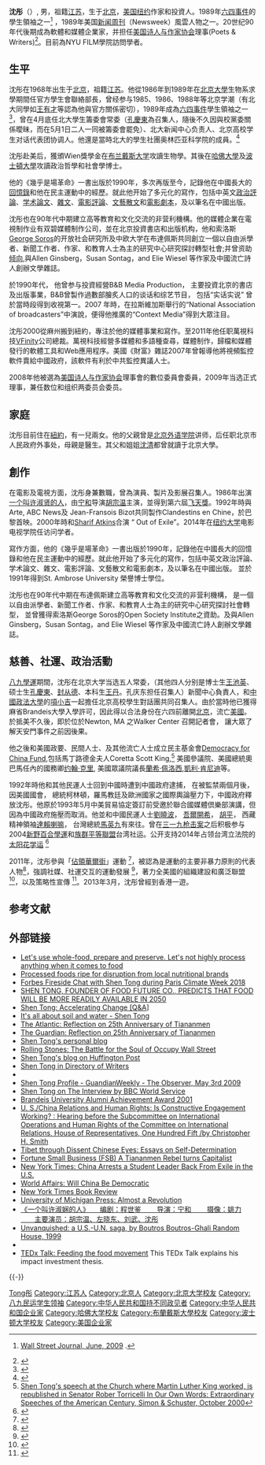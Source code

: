 {{Otheruses|other=名为沈彤的其他人物|沈彤}}
{{编修}}
{{Infobox President
|name             = 沈彤
|image            = Shen Tong Headshot from Prince Roy.jpg
|imagesize        = 
|caption          = 沈彤在华盛顿
|title            = [http://www.foodfuture.co/ '''FoodFutureCo''']总裁 & 创办人 of Food-X  
|birth_date       = {{birth date and age|1968|07|30|df=y}}
|birth_place      = {{PRC}}[[北京|北京]]
|alma_mater       = [[北京大学|北京大学]]<br>[[布兰戴斯大学|布兰戴斯大学]]<br>[[哈佛大学|哈佛大学]]<br>[[波士顿大学|波士顿大学]]<br>[[纽约大学|纽约大学]]
}}

'''沈彤'''（{{bd|1968年|7月30日|catIdx=S}}）, 男，祖籍[[江苏|江苏]]，生于[[北京|北京]]，[[美国|美国]][[纽约|纽约]]作家和投資人。1989年[[六四事件|六四事件]]的學生領袖之一<ref>{{en}}[http://online.wsj.com/article/SB124397266329878327.html Wall Street Journal, June, 2009] {{Wayback|url=http://online.wsj.com/article/SB124397266329878327.html |date=20090605061931 }}.</ref> ，1989年美国[[新闻周刊|新闻周刊]]（Newsweek）風雲人物之一。20世纪90年代後期成為軟體和媒體企業家，并担任[[美国诗人与作家协会|美国诗人与作家协会]]理事(Poets & Writers)<ref>{{Cite web |url=http://www.pw.org/about-us/board_directors |title=Poets & Writers Board of Directors |accessdate=2010-10-20 |archive-date=2010-12-03 |archive-url=https://web.archive.org/web/20101203171718/http://www.pw.org/about-us/board_directors |dead-url=no }}</ref>。目前為NYU FILM學院訪問學者。

== 生平 ==
沈彤在1968年出生于[[北京|北京]]，祖籍[[江苏|江苏]]。他從1986年到1989年在[[北京大學|北京大學]]生物系求學期間任官方學生會聯絡部長，曾经参与1985、1986、1988年等北京学潮（有北大同學如[[王有才|王有才]]等認為他與官方關係密切），1989年成為[[六四事件|六四事件]]學生領袖之一<ref>{{Citation|last=CBC News: The National|title=The Ghosts of Tiananmen|date=2014-06-02|url=https://www.youtube.com/watch?v=iDEtzM62nK0|accessdate=2018-11-17|archive-date=2020-02-07|archive-url=https://web.archive.org/web/20200207014637/https://www.youtube.com/watch?v=iDEtzM62nK0|dead-url=no}}</ref>，曾在4月底任北大學生籌委會常委（[[孔慶東|孔慶東]]為召集人，隨後不久因與校黨委關係曖昧，而在5月1日二人一同被籌委會罷免）、北大新闻中心负责人、北京高校学生对话代表团协调人。他還是當時北大的學生社團奥林匹亚科学院的成員。<ref>{{cite news |title=六四25周年回顾（十）沈彤专访 |url=https://www.rfa.org/mandarin/zhuanlan/zhuantixilie/64-25/64-05302014150717.html/ampRFA |accessdate=2021-12-31 |archive-date=2021-12-31 |archive-url=https://web.archive.org/web/20211231045631/https://www.rfa.org/mandarin/zhuanlan/zhuantixilie/64-25/64-05302014150717.html/ampRFA |dead-url=no }}</ref>

沈彤赴美后，獲頒Wien獎學金在[[布兰戴斯大学|布兰戴斯大学]]攻讀生物學。其後在[[哈佛大學|哈佛大學]]及[[波士頓大學|波士頓大學]]攻讀政治哲學和社會學博士。

他的《幾乎是場革命》一書出版於1990年，多次再版至今，記錄他在中國長大的[[回憶錄|回憶錄]]和他在民主運動中的經歷。就此他开始了多元化的寫作，包括中英文[[政治評論|政治評論]]、[[学术論文|学术論文]]、[[雜文|雜文]]、[[電影評論|電影評論]]、[[文藝散文|文藝散文]]和[[電影劇本|電影劇本]]，及以筆名在中國出版。

沈彤也在90年代中期建立高等教育和文化交流的非营利機構。他的媒體企業在電視制作业有双碧媒體制作公司，並在北京投資書店和出版机构，他和索洛斯[[George_Soros|George Soros]]的开放社会研究所及中欧大学在布達佩斯共同創立一個以自由派學者、新聞工作者、作家、和教育人士為主的研究中心研究探討轉型社會;并曾资助[[倾向|倾向]],與Allen Ginsberg，Susan Sontag，and Elie Wiesel 等作家及中國流亡詩人創辦文學雜誌。

於1990年代， 他曾参与投資經營B&B Media Production， 主要投資北京的書店及出版事業，B&B曾製作過數部膾炙人口的谈话和综艺节目， 包括“实话实说” 曾於當時段得到收視第一。2007 年時，在拉斯維加斯舉行的“National Association of broadcasters”中演說，便得他推廣的“Context Media”得到大眾注目。

沈彤2000從麻州搬到紐約，專注於他的媒體事業和寫作。至2011年他任职萬視科技[[VFinity|VFinity]]公司總裁。萬視科技經營多媒體和多語種查尋，媒體制作，歸檔和媒體發行的軟體工具和Web應用程序。美國《財富》雜誌2007年曾報導他將視頻監控軟件賣給中國政府，該軟件有利於中共監控異議人士。

2008年他被選為[[美国诗人与作家协会|美国诗人与作家协会]]理事會的數位委員會委員，2009年当选正式理事，兼任数位和组织两委员会委员。

== 家庭 ==
沈彤目前住在[[紐約|紐約]]，有一兒兩女。他的父親曾是[[北京外语学院|北京外语学院]]讲师，后任职北京市人民政府外事处，母親是醫生。其父和姐姐[[沈清|沈清]]都曾就讀于北京大學。

== 創作 ==
在電影及電視方面，沈彤身兼數職，曾為演員、製片及影展召集人。1986年出演[[一个叫许淑贤的人|一个叫许淑贤的人]]，由[[宁和|宁和]]导演[[胡宗温|胡宗温]]主演，並得到第六屆[[飞天獎|飞天獎]]。1992年時與Arte, ABC News及 Jean-Fransois Bizot共同製作Clandestins en Chine，於巴黎首映。2000年時和[[Sharif_Atkins|Sharif Atkins]]合演 “ Out of Exile”。2014年在[[纽约大学|纽约大学]]电影电视学院任访问学者。

寫作方面，他的《幾乎是場革命》一書出版於1990年，記錄他在中國長大的回憶錄和他在民主運動中的經歷。就此他开始了多元化的寫作，包括中英文政治評論、学术論文、雜文、電影評論、文藝散文和電影劇本，及以筆名在中國出版。 並於1991年得到St. Ambrose University 榮譽博士學位。

沈彤也在90年代中期在布達佩斯建立高等教育和文化交流的非营利機構， 是一個以自由派學者、新聞工作者、作家、和教育人士為主的研究中心研究探討社會轉型， 並曾獲得索洛斯George Soros的Open Society Institute之資助。及與Allen Ginsberg，Susan Sontag，and Elie Wiesel 等作家及中國流亡詩人創辦文學雜誌。

== 慈善、社運、政治活動 ==
[[八九學運|八九學運]]期間，沈彤在北京大学当选五人常委，（其他四人分别是博士生[[王池英|王池英]]、硕士生[[孔慶東|孔慶東]]、[[封从德|封从德]]、本科生[[王丹|王丹]]。孔庆东担任召集人）新聞中心負責人，和[[中國政法大學|中國政法大學]]的[[項小吉|項小吉]]一起擔任北京高校學生對話團共同召集人。由於當時他已獲得麻省Brandeis大學入學許可，因此得以合法身份在六四前離開[[北京|北京]]，流亡[[美國|美國]]。於抵美不久後，即於位於Newton, MA 之Walker Center 召開記者會， 讓大眾了解天安門事件之前因後果。

他之後和美國政要、民間人士、及其他流亡人士成立民主基金會[[Democracy_for_China_Fund|Democracy for China Fund]],包括馬丁路德金夫人Coretta Scott King,<ref>[http://search.barnesandnoble.com/In-Our-Own-Words/Senator-Rober-Torricelli/e/9780743410526 Shen Tong's speech at the Church where Martin Luther King worked, is republished in Senator Rober Torricelli In Our Own Words: Extraordinary Speeches of the American Century, Simon & Schuster, October 2000]{{Dead link|date=2020年2月 |bot=InternetArchiveBot |fix-attempted=yes }}</ref> 美國參議院、美國總統奧巴馬任內的國務卿[[约翰·克里|约翰·克里]], 美國眾議院議長[[蘭希·佩洛西|蘭希·佩洛西]],[[凱利·肯尼迪|凱利·肯尼迪]]等。  

1992年時他和其他民運人士回到中國時遭到中國政府逮捕， 在被監禁兩個月後，因美國國會， 總統柯林頓，羅馬教廷及歐洲國家之國際輿論壓力下，中國政府釋放沈彤。他原於1993年5月中美貿易協定簽訂前受邀於聯合國媒體倶樂部演講，但因為中國政府施壓而取消。他並和中國民運人士[[劉曉波|劉曉波]]， [[吾爾開希|吾爾開希]]， [[胡平|胡平]]， 西藏精神領袖[[達賴喇嘛|達賴喇嘛]]， 台灣總統[[馬英九|馬英九]]有來往。曾在[[三一九枪击案|三一九枪击案]]之后积极参与2004[[新野百合學運|新野百合學運]]和[[族群平等聯盟|族群平等聯盟]]台湾社运。公开支持2014年占领台湾立法院的[[太阳花学运|太阳花学运]] <ref>{{Cite web |url=http://hk.apple.nextmedia.com/news/art/20140321/18663538 |title=民主的精髓（89天安門學生、紐約大學訪問學者　沈彤） |accessdate=2014-04-23 |archive-date=2014-03-24 |archive-url=https://web.archive.org/web/20140324180702/http://hk.apple.nextmedia.com/news/art/20140321/18663538 |dead-url=no }}</ref>

2011年，沈彤參與「[[佔領華爾街|佔領華爾街]]」運動 <ref>{{Cite web |url=http://online.wsj.com/article/SB10001424052970204358004577030701555317344.html |title=The Wall Street Journal profile |accessdate=2013-06-03 |archive-date=2012-01-26 |archive-url=https://web.archive.org/web/20120126184651/http://online.wsj.com/article/SB10001424052970204358004577030701555317344.html |dead-url=no }}</ref>，被認為是運動的主要非暴力原則的代表人物<ref>{{Cite web |url=http://www.rollingstone.com/politics/news/the-battle-for-the-soul-of-occupy-wall-street-20120621 |title=RollingStone June 2012 |accessdate=2013-06-03 |archive-date=2013-09-08 |archive-url=https://web.archive.org/web/20130908230302/http://www.rollingstone.com/politics/news/the-battle-for-the-soul-of-occupy-wall-street-20120621 |dead-url=no }}</ref>，強調社媒、社運交互的運動發展 <ref>{{Cite web |url=http://www.fastcompany.com/most-innovative-companies/2012/occupy-movement |title=No.7 in World Most Innovative 50 by Fast Company |accessdate=2013-06-03 |archive-date=2013-05-15 |archive-url=https://web.archive.org/web/20130515223541/http://www.fastcompany.com/most-innovative-companies/2012/occupy-movement |dead-url=no }}</ref>，著力全美國的組織建設和廣泛聯盟 <ref>{{Cite web |url=http://abclocal.go.com/wls/story?section=news%2Flocal&id=8664696 |title=99% Solidarity national bus project, ABC News Chicago |access-date=2019-11-05 |archive-url=https://web.archive.org/web/20140203013521/http://abclocal.go.com/wls/story?section=news%2Flocal&id=8664696 |archive-date=2014-02-03 |dead-url=yes }}</ref>，以及策略性宣傳 <ref>{{Cite web |url=http://www.fastcoexist.com/1678982/occupy-wall-streets-philosopher-in-residence-on-the-future-of-the-movement |title=Fast Company Profile, Occupy Wall Street’s Philosopher-In-Residence |accessdate=2013-06-03 |archive-date=2014-02-22 |archive-url=https://web.archive.org/web/20140222163632/http://www.fastcoexist.com/1678982/occupy-wall-streets-philosopher-in-residence-on-the-future-of-the-movement |dead-url=no }}</ref>。2013年3月，沈彤曾經到香港一遊。

== 参考文献 ==
{{Reflist|2}}

== 外部链接 ==
{{Commonscat|Shen Tong|沈彤}}
* [https://fortune.com/2020/03/18/future-of-meat/ Let's use whole-food, prepare and preserve. Let's not highly process anything when it comes to food] {{Wayback|url=https://fortune.com/2020/03/18/future-of-meat/ |date=20200412170856 }}
* [https://gimegatrends.com/articles/processed-foods-ripe-for-disruption-from-local-nutritional-brands/ Processed foods ripe for disruption from local nutritional brands] {{Wayback|url=https://gimegatrends.com/articles/processed-foods-ripe-for-disruption-from-local-nutritional-brands/ |date=20200412160914 }}
* [https://www.youtube.com/watch?v=exsZ60i4lIU Forbes Fireside Chat with Shen Tong during Paris Climate Week 2018] {{Wayback|url=https://www.youtube.com/watch?v=exsZ60i4lIU |date=20200501023116 }}
* [https://www.foodabletv.com/blog/2017/6/26/shen-tong-founder-of-food-future-co-predicts-that-food-will-be-more-readily-available-in-2050/ SHEN TONG, FOUNDER OF FOOD FUTURE CO., PREDICTS THAT FOOD WILL BE MORE READILY AVAILABLE IN 2050] {{Wayback|url=https://www.foodabletv.com/blog/2017/6/26/shen-tong-founder-of-food-future-co-predicts-that-food-will-be-more-readily-available-in-2050/ |date=20200603002149 }}
* [https://www.specialtyfood.com/news/article/shen-tong-accelerating-change-q/ Shen Tong: Accelerating Change [Q&A]] {{Wayback|url=https://www.specialtyfood.com/news/article/shen-tong-accelerating-change-q/ |date=20161009213943 }}
* [https://www.youtube.com/watch?v=jvn-pioCtmU  It's all about soil and water - Shen Tong] {{Wayback|url=https://www.youtube.com/watch?v=jvn-pioCtmU |date=20200505043713 }}
* [https://www.theatlantic.com/international/archive/2014/06/a-student-leader-remembers-tiananmen-collective-memories-cant-be-killed/372134/ The Atlantic: Reflection on 25th Anniversary of Tiananmen] {{Wayback|url=https://www.theatlantic.com/international/archive/2014/06/a-student-leader-remembers-tiananmen-collective-memories-cant-be-killed/372134/ |date=20191111084943 }}
* [https://www.theguardian.com/world/2014/jun/03/tiananmen-square-protests-crackdown-25-years-on/ The Guardian: Reflection on 25th Anniversary of Tiananmen] {{Wayback|url=https://www.theguardian.com/world/2014/jun/03/tiananmen-square-protests-crackdown-25-years-on/ |date=20200224175010 }}
* [https://web.archive.org/web/20181127082358/https://shentong.me/ Shen Tong's personal blog]
* [https://www.rollingstone.com/politics/politics-news/the-battle-for-the-soul-of-occupy-wall-street-189485/ Rolling Stones: The Battle for the Soul of Occupy Wall Street] {{Wayback|url=https://www.rollingstone.com/politics/politics-news/the-battle-for-the-soul-of-occupy-wall-street-189485/ |date=20200412171429 }}
* [https://www.huffingtonpost.com/shen-tong Shen Tong's blog on Huffington Post] {{Wayback|url=https://www.huffingtonpost.com/shen-tong |date=20160408161731 }}
* [http://www.pw.org/content/tong_shen Shen Tong in Directory of Writers] {{Wayback|url=http://www.pw.org/content/tong_shen |date=20120929085311 }}
* {{IMDb name|4197714}}
* [https://www.theguardian.com/world/2009/may/03/tiananmen-square-anniversary-china-protest Shen Tong Profile - GuandianWeekly - The Observer, May 3rd 2009] {{Wayback|url=https://www.theguardian.com/world/2009/may/03/tiananmen-square-anniversary-china-protest |date=20181213203019 }}
* [http://www.bbc.co.uk/programmes/p0034v6r Shen Tong on The Interview by BBC World Service] {{Wayback|url=http://www.bbc.co.uk/programmes/p0034v6r |date=20090602211048 }}
* [http://my.brandeis.edu/profiles/one-profile?profile_id=75 Brandeis University Alumni Achievement Award 2001] {{Wayback|url=http://my.brandeis.edu/profiles/one-profile?profile_id=75 |date=20060919222121 }}
* [http://search.barnesandnoble.com/booksearch/results.asp?ATH=Christopher+H%2E+Smith U. S./China Relations and Human Rights: Is Constructive Engagement Working? : Hearing before the Subcommittee on International Operations and Human Rights of the Committee on International Relations, House of Representatives, One Hundred Fift /by Christopher H. Smith]{{Dead link|date=2020年5月 |bot=InternetArchiveBot |fix-attempted=yes }}
* [https://web.archive.org/web/20110608174511/http://search.barnesandnoble.com/Tibet-through-Dissent-Chinese-Eyes/Cao-Changching/e/9781563249228/?itm=2 Tibet through Dissent Chinese Eyes: Essays on Self-Determination]
* [http://money.cnn.com/magazines/fsb/fsb_archive/2007/04/01/8403869/index.htm?postversion=2007041705 Fortune Small Business (FSB) A Tiananmen Rebel turns Capitalist] {{Wayback|url=http://money.cnn.com/magazines/fsb/fsb_archive/2007/04/01/8403869/index.htm?postversion=2007041705 |date=20070709063934 }}
* [https://query.nytimes.com/gst/fullpage.html?res=9C0CEED71731F93BA25752C1A966958260/ New York Times:  China Arrests a Student Leader Back From Exile in the U.S.]
* [https://www.questia.com/googleScholar.qst;jsessionid=LmsfJLDwtsWZ16TQfvsxHQKC7CJgF1qJJBWhNkzCzhHQCMYhVvKk!-975853519?docId=96247120/ World Affairs: Will China Be Democratic] {{Wayback|url=https://www.questia.com/googleScholar.qst;jsessionid=LmsfJLDwtsWZ16TQfvsxHQKC7CJgF1qJJBWhNkzCzhHQCMYhVvKk!-975853519?docId=96247120%2F |date=20120701102333 }}
* [https://www.nytimes.com/1990/11/18/books/the-blood-bath-on-his-doorstep.html?pagewanted=all New York Times Book Review] {{Wayback|url=https://www.nytimes.com/1990/11/18/books/the-blood-bath-on-his-doorstep.html?pagewanted=all |date=20160304085154 }}
* [http://www.press.umich.edu/titleDetailDesc.do?id=8303 University of Michigan Press: Almost a Revolution] {{Wayback|url=http://www.press.umich.edu/titleDetailDesc.do?id=8303 |date=20090424211937 }}
* [http://baike.baidu.com/view/17612.htm 《一个叫许淑娴的人》　　编剧：程世鉴 　　导演：宁和 　　摄像：姚力 　　主要演员：胡宗温、左晓东、刘武、沈彤] {{Wayback|url=http://baike.baidu.com/view/17612.htm |date=20070315094729 }}
* [https://books.google.com/books?id=QtyPAAAAMAAJ&q=%22Shen+Tong%22&dq=%22Shen+Tong%22&lr=&as_brr=0&hl=zh-TW&pgis=1 Unvanquished: a U.S.-U.N. saga, by Boutros Boutros-Ghali Random House, 1999] {{Wayback|url=https://books.google.com/books?id=QtyPAAAAMAAJ&q=%22Shen+Tong%22&dq=%22Shen+Tong%22&lr=&as_brr=0&hl=zh-TW&pgis=1 |date=20160817050143 }}
* {{C-SPAN|Shen Tong}}
* [https://www.youtube.com/watch?v=TvNBXbla_10 TEDx Talk: Feeding the food movement] {{Wayback|url=https://www.youtube.com/watch?v=TvNBXbla_10 |date=20190907082601 }} This TEDx Talk explains his impact investment thesis.

{{-}}
{{六四事件}}

{{Authority control}}
{{DEFAULTSORT:Shen沈彤}}
[[Category:沈姓|Tong彤]]
[[Category:江苏人|Category:江苏人]]
[[Category:北京人|Category:北京人]]
[[Category:北京大学校友|Category:北京大学校友]]
[[Category:八九民运学生领袖|Category:八九民运学生领袖]]
[[Category:中华人民共和国持不同政见者|Category:中华人民共和国持不同政见者]]
[[Category:中华人民共和国企业家|Category:中华人民共和国企业家]]
[[Category:哈佛大学校友|Category:哈佛大学校友]]
[[Category:布蘭戴斯大學校友|Category:布蘭戴斯大學校友]]
[[Category:波士顿大学校友|Category:波士顿大学校友]]
[[Category:美国企业家|Category:美国企业家]]